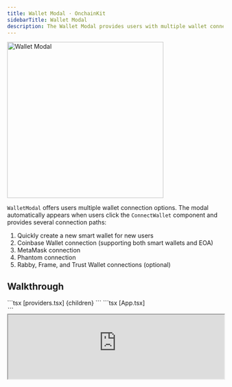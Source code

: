 ```yaml
---
title: Wallet Modal · OnchainKit
sidebarTitle: Wallet Modal
description: The Wallet Modal provides users with multiple wallet connection options in a polished interface.
---
```


<Frame>
<img 
  alt="Wallet Modal"
  src="/images/onchainkit/wallet-modal.png"
  height="364"
  width="364"
  className="mx-auto"
/>
</Frame>

`WalletModal` offers users multiple wallet connection options. The modal automatically appears when users click the `ConnectWallet` component and provides several connection paths:

1. Quickly create a new smart wallet for new users
2. Coinbase Wallet connection (supporting both smart wallets and EOA)
3. MetaMask connection
4. Phantom connection
5. Rabby, Frame, and Trust Wallet connections (optional)

## Walkthrough

<Steps>
  <Step title="Configure the OnchainKitProvider with modal settings:">
  ```tsx [providers.tsx]
  <OnchainKitProvider
    apiKey={process.env.ONCHAINKIT_API_KEY}
    chain={base}
    config={{
      appearance: {
        name: 'Your App Name',        // Displayed in modal header
        logo: 'https://your-logo.com',// Displayed in modal header
        mode: 'auto',                 // 'light' | 'dark' | 'auto'
        theme: 'default',             // 'default' or custom theme
      },
      wallet: { // [!code focus]
        display: 'modal', // [!code focus]
        termsUrl: 'https://...', // [!code focus]
        privacyUrl: 'https://...', // [!code focus]
        },
    }}
  >
    {children}
  </OnchainKitProvider>
  ```

  </Step>
  <Step title="Use the ConnectWallet component in your UI:">
  ```tsx [App.tsx]
  <Wallet>
    <ConnectWallet>
      <Avatar className="h-6 w-6" />
      <Name />
    </ConnectWallet>
    <WalletDropdown>
      <Identity className="px-4 pt-3 pb-2" hasCopyAddressOnClick>
        <Avatar />
        <Name />
        <Address />
        <EthBalance />
      </Identity>
      <WalletDropdownDisconnect />
    </WalletDropdown>
  </Wallet>
  ```

  <iframe
    src="https://684b5e62b1ff46bc5bf83966-aijszlfakk.chromatic.com/iframe.html?args=&id=onchainkit-wallet-modal--connect-wallet-in-ui&viewMode=story&dark=true&hero=true"
    width="100%"
    height="auto"
  />
  {/* <AppWithWalletModal>
    <div className="my-10 flex justify-center">
      <Wallet>
        <ConnectWallet>
          <Avatar className="h-6 w-6" />
          <Name />
        </ConnectWallet>
        <WalletDropdown>
          <Identity className="px-4 pt-3 pb-2" hasCopyAddressOnClick>
            <Avatar />
            <Name />
            <Address className={color.foregroundMuted} />
            <EthBalance />
          </Identity>
          <WalletDropdownDisconnect />
        </WalletDropdown>
      </Wallet>
    </div>
  </AppWithWalletModal> */}

  </Step>
</Steps>

## Components

The Wallet Modal components are designed to work together hierarchically:

- `<OnchainKitProvider />` - Configures the modal settings and appearance
- `<ConnectWallet />` - Triggers the modal to open when clicked
- `<WalletModal />` - The modal interface itself, containing:
  - Smart wallet creation flow
  - Coinbase Wallet connection
  - MetaMask connection
  - Phantom connection
  - Rabby, Trust, and Frame Wallet connections (if enabled)
  - Terms and privacy policy links

The modal automatically handles:

- Wallet connection states
- Error handling
- Mobile/desktop responsive behavior
- Theme customization
- Terms/privacy policy display

## Additional Wallet Support

By default, the wallet modal includes Coinbase Wallet, MetaMask, and Phantom as connection options. You can enable additional wallet support by configuring the `supportedWallets` object in the `OnchainKitProvider`:

```tsx
<OnchainKitProvider
  apiKey={process.env.ONCHAINKIT_API_KEY}
  chain={base}
  config={{
    appearance: {
      name: 'Your App Name',
      logo: 'https://your-logo.com',
      mode: 'auto',
      theme: 'default',
    },
    wallet: {
      display: 'modal',
      termsUrl: 'https://...',
      privacyUrl: 'https://...',
      supportedWallets: { // [!code focus]
        rabby: true, // [!code focus]
        trust: true, // [!code focus]
        frame: true, // [!code focus]
      }, // [!code focus]
    },
  }}
>
  {children}
</OnchainKitProvider>
```

Each wallet can be individually enabled or disabled as needed. If no `supportedWallets` configuration is provided, the additional wallets will be disabled by default.
